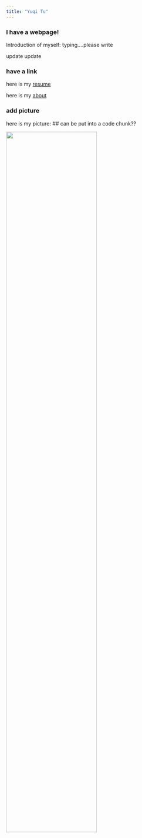 ```yaml
---
title: "Yuqi Tu"
---
```


### I have a webpage!

Introduction of myself: typing....please write

update update

### have a link

here is my [resume](https://www.google.com)

here is my [about](about.html)


### add picture 

here is my picture:
## can be put into a code chunk??

<img src="images/uci_grad_photo.JPG" style="width:70%">
